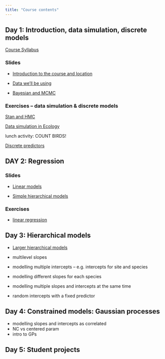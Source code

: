 ```yaml
---
title: "Course contents"
---
```


## Day 1: Introduction, data simulation, discrete models

[Course Syllabus](PlanDeCoursBIO709.pdf)

### Slides

* [Introduction to the course and location](slides/00_Introduction)
* [Data we'll be using](slides/01_Data)

* [Bayesian and MCMC](slides/02_Bayesian)

### Exercises -- data simulation & discrete models

[Stan and HMC](slides/03_Stan)

[Data simulation in Ecology](topics/01_simulation)

lunch activity: COUNT BIRDS!

[Discrete predictors](topics/discrete_predictor)

## DAY 2: Regression

### Slides

* [Linear models](slides/04_Linear_model)
 
<!-- * [matrix algebra](slides/05_Matrix_algebra_advanced) -->

* [Simple hierarchical models](slides/06_Simple_hierarchical_model)

### Exercises

* [linear regression](topics/02_regression)

## Day 3: Hierarchical models

* [Larger hierarchical models](slides/08_Complex_hierarchical_model)

* multilevel slopes
* modelling multiple intercepts -- e.g. intercepts for site and species
* modelling different slopes for each species
* modelling multiple slopes and intercepts at the same time
* random intercepts with a fixed predictor

## Day 4: Constrained models: Gaussian processes

* modelling slopes and intercepts as correlated
* NC vs centered param
* intro to GPs

## Day 5: Student projects 




